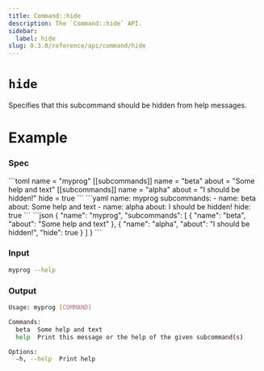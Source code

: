 ```yaml
---
title: Command::hide
description: The `Command::hide` API.
sidebar:
  label: hide
slug: 0.3.0/reference/api/command/hide
---
```



# `hide` <LinkButton href="https://docs.rs/clap/latest/clap/struct.Command.html#method.hide" icon="open-book" variant="minimal" />

<Badge text="since 0.1.0" size="small" />

Specifies that this subcommand should be hidden from help messages.

# Example

### Spec

<Tabs syncKey="format">
  <TabItem label="TOML">
    ```toml
    name = "myprog"
    [[subcommands]]
    name = "beta"
    about = "Some help and text"
    [[subcommands]]
    name = "alpha"
    about = "I should be hidden!"
    hide = true
    ```
  </TabItem>

  <TabItem label="YAML">
    ```yaml
    name: myprog
    subcommands:
    - name: beta
      about: Some help and text
    - name: alpha
      about: I should be hidden!
      hide: true
    ```
  </TabItem>

  <TabItem label="JSON">
    ```json
    {
      "name": "myprog",
      "subcommands": [
        {
          "name": "beta",
          "about": "Some help and text"
        },
        {
          "name": "alpha",
          "about": "I should be hidden!",
          "hide": true
        }
      ]
    }
    ```
  </TabItem>
</Tabs>

### Input

```bash
myprog --help
```

### Output

```bash
Usage: myprog [COMMAND]

Commands:
  beta  Some help and text
  help  Print this message or the help of the given subcommand(s)

Options:
  -h, --help  Print help
```
